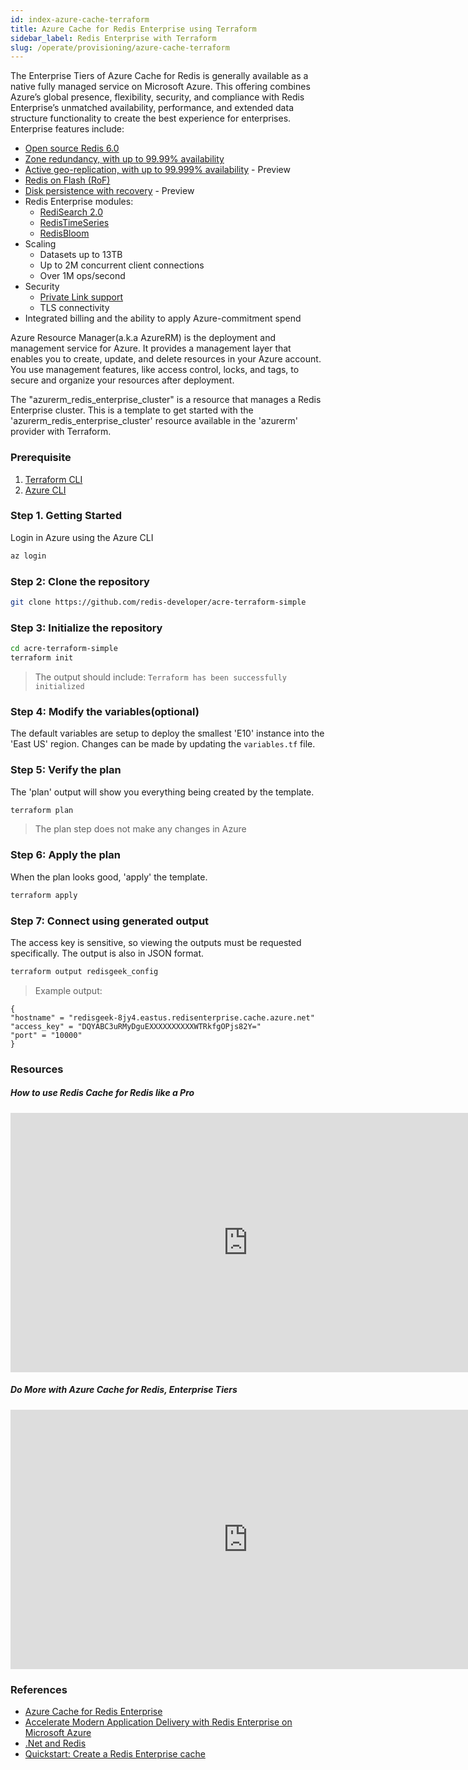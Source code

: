 ```yaml
---
id: index-azure-cache-terraform
title: Azure Cache for Redis Enterprise using Terraform
sidebar_label: Redis Enterprise with Terraform
slug: /operate/provisioning/azure-cache-terraform
---
```



The Enterprise Tiers of Azure Cache for Redis is generally available as a native fully managed service on Microsoft Azure. This offering combines Azure’s global presence, flexibility, security, and compliance with Redis Enterprise’s unmatched availability, performance, and extended data structure functionality to create the best experience for enterprises. Enterprise features include: 

- [Open source Redis 6.0](https://redis.com/blog/diving-into-redis-6/)
- [Zone redundancy, with up to 99.99% availability](https://docs.microsoft.com/en-us/azure/azure-cache-for-redis/cache-high-availability#zone-redundancy)
- [Active geo-replication, with up to 99.999% availability](https://redis.com/redis-enterprise/technology/active-active-geo-distribution/) - Preview
- [Redis on Flash (RoF)](https://redis.com/redis-enterprise/technology/redis-on-flash/)
- [Disk persistence with recovery](https://redis.com/redis-enterprise/technology/durable-redis/) - Preview
- Redis Enterprise modules:
   - [RediSearch 2.0](https://redis.com/blog/redisearch-2-build-modern-applications-interactive-search/)
   - [RedisTimeSeries](https://redis.com/modules/redis-timeseries/)
   - [RedisBloom](https://redis.com/modules/redis-bloom/)
- Scaling
   - Datasets up to 13TB 
   - Up to 2M concurrent client connections 
   - Over 1M ops/second
- Security 
   - [Private Link support](https://docs.microsoft.com/en-us/azure/azure-cache-for-redis/cache-private-link)
   - TLS connectivity 
- Integrated billing and the ability to apply Azure-commitment spend

Azure Resource Manager(a.k.a AzureRM) is the deployment and management service for Azure. It provides a management layer that enables you to create, update, and delete resources in your Azure account. You use management features, like access control, locks, and tags, to secure and organize your resources after deployment.

The "azurerm_redis_enterprise_cluster" is a resource that manages a Redis Enterprise cluster. This is a template to get started with the 'azurerm_redis_enterprise_cluster' resource available in the 'azurerm' provider with Terraform.

### Prerequisite

1.  [Terraform CLI](https://terraform.io)
2.  [Azure CLI](https://docs.microsoft.com/en-us/cli/azure/install-azure-cli)

### Step 1. Getting Started

Login in Azure using the Azure CLI

```bash
az login
```


### Step 2: Clone the repository

```bash
git clone https://github.com/redis-developer/acre-terraform-simple
```


### Step 3: Initialize the repository

```bash
cd acre-terraform-simple
terraform init
```
>The output should include: ```Terraform has been successfully initialized```


### Step 4: Modify the variables(optional)

The default variables are setup to deploy the smallest 'E10' instance into the 'East US' region.
Changes can be made by updating the ```variables.tf``` file.


### Step 5: Verify the plan

The 'plan' output will show you everything being created by the template.

```bash
terraform plan
```
>The plan step does not make any changes in Azure

### Step 6: Apply the plan

When the plan looks good, 'apply' the template.

```bash
terraform apply
```

### Step 7: Connect using generated output

The access key is sensitive, so viewing the outputs must be requested specifically.
The output is also in JSON format.

```bash
terraform output redisgeek_config
```
> Example output:
```
{
"hostname" = "redisgeek-8jy4.eastus.redisenterprise.cache.azure.net"
"access_key" = "DQYABC3uRMyDguEXXXXXXXXXXWTRkfgOPjs82Y="
"port" = "10000"
}
```

### Resources

##### How to use Redis Cache for Redis like a Pro

<div class="text--center">
    <iframe width="760" height="415" src="https://www.youtube.com/embed/eThj-jwViZw" title="YouTube video player" frameborder="0" allow="accelerometer; autoplay; clipboard-write; encrypted-media; gyroscope; picture-in-picture" allowfullscreen></iframe>
</div>


##### Do More with Azure Cache for Redis, Enterprise Tiers


<div class="text--center">
   <iframe width="760" height="415" src="https://www.youtube.com/embed/t6XQHsKFMKQ" title="YouTube video player" frameborder="0" allow="accelerometer; autoplay; clipboard-write; encrypted-media; gyroscope; picture-in-picture" allowfullscreen></iframe>
</div>




### References

- [Azure Cache for Redis Enterprise](https://azuremarketplace.microsoft.com/en-us/marketplace/apps/garantiadata.redis_enterprise_1sp_public_preview?ocid=redisga_redislabs_cloudpartner_cta1)
- [Accelerate Modern Application Delivery with Redis Enterprise on Microsoft Azure](https://query.prod.cms.rt.microsoft.com/cms/api/am/binary/RWGGx3)
- [.Net and Redis](/develop/dotnet/)
- [Quickstart: Create a Redis Enterprise cache](https://docs.microsoft.com/en-us/azure/azure-cache-for-redis/quickstart-create-redis-enterprise)




